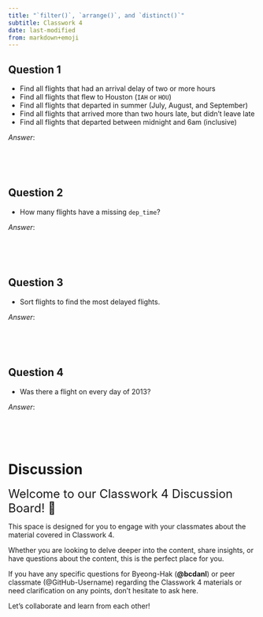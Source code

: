 ```yaml
---
title: "`filter()`, `arrange()`, and `distinct()`"
subtitle: Classwork 4
date: last-modified
from: markdown+emoji
---
```



## Question 1
- Find all flights that had an arrival delay of two or more hours
- Find all flights that flew to Houston (`IAH` or `HOU`)
- Find all flights that departed in summer (July, August, and September)
- Find all flights that arrived more than two hours late, but didn’t leave late
- Find all flights that departed between midnight and 6am (inclusive)
  
*Answer*:
```r

```

<br><br>

## Question 2
- How many flights have a missing `dep_time`?

*Answer*:
```r

```

<br><br>


## Question 3
- Sort flights to find the most delayed flights. 

*Answer*:
```r

```

<br><br>

## Question 4
- Was there a flight on every day of 2013?

*Answer*:
```r

```

<br><br>

# Discussion 


<font size = "5">Welcome to our Classwork 4 Discussion Board! 👋 </font>


This space is designed for you to engage with your classmates about the material covered in Classwork 4.

Whether you are looking to delve deeper into the content, share insights, or have questions about the content, this is the perfect place for you.

If you have any specific questions for Byeong-Hak (**@bcdanl**) or peer classmate (@GitHub-Username) regarding the Classwork 4 materials or need clarification on any points, don't hesitate to ask here. 

Let's collaborate and learn from each other!

